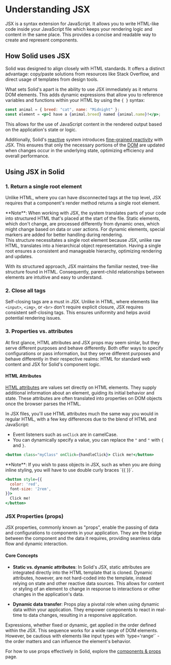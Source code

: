 
# Understanding JSX

JSX is a syntax extension for JavaScript. 
It allows you to write HTML-like code inside your JavaScript file which keeps your rendering logic and content in the same place. 
This provides a concise and readable way to create and represent components.

## How Solid uses JSX

Solid was designed to align closely with HTML standards. 
It offers a distinct advantage: copy/paste solutions from resources like Stack Overflow, and direct usage of templates from design tools.

What sets Solid's apart is the ability to use JSX immediately as it returns DOM elements. 
This adds dynamic expressions that allow you to reference variables and functions within your HTML by using the `{ }` syntax:

```jsx
const animal = { breed: "cat", name: "Midnight" };
const element = <p>I have a {animal.breed} named {animal.name}!</p>;
```

This allows for the use of JavaScript content in the rendered output based on the application's state or logic.

Additionally, Solid's [reactive](/essentials/intro-to-reactivity) system introduces [fine-grained reactivity](/advanced/understanding-fine-grained-reactivity) with JSX.
This ensures that only the necessary portions of the [DOM](https://developer.mozilla.org/en-US/docs/Web/API/Document_Object_Model/Introduction) are updated when changes occur in the underlying state, optimizing efficiency and overall performance.

## Using JSX in Solid

### 1. Return a single root element

Unlike HTML, where you can have disconnected tags at the top level, JSX requires that a component's render method returns a single root element.

<Aside type="advanced">
**Note**: When working with JSX, the system translates parts of your code into structured HTML that's placed at the start of the file.
Static elements, which don't change, are processed differently from dynamic ones, which might change based on data or user actions. 
For dynamic elements, special markers are added for better handling during rendering.
<br/>
This structure necessitates a single root element because JSX, unlike raw HTML, translates into a hierarchical object representation. 
Having a single root ensures a consistent and manageable hierarchy, optimizing rendering and updates.
</Aside>

With its structured approach, JSX maintains the familiar nested, tree-like structure found in HTML. 
Consequently, parent-child relationships between elements are intuitive and easy to understand.

### 2. Close all tags

Self-closing tags are a must in JSX. 
Unlike in HTML, where elements like `<input>`, `<img>`, or `<br>` don't require explicit closure, JSX requires consistent self-closing tags. 
This ensures uniformity and helps avoid potential rendering issues.

### 3.  Properties vs. attributes

At first glance, HTML attributes and JSX props may seem simlar, but they serve different purposes and behave differently.
Both offer ways to specify configurations or pass information, but they serve different purposes and behave differently in their respective realms: HTML for standard web content and JSX for Solid's component logic.

#### HTML Attributes

[HTML attributes](https://developer.mozilla.org/en-US/docs/Web/HTML/Attributes) are values set directly on HTML elements. 
They supply additional information about an element, guiding its initial behavior and state. 
These attributes are often translated into properties on DOM objects once the browser parses the HTML.

In JSX files, you'll use HTML attributes much the same way you would in regular HTML, with a few key differences due to the blend of HTML and JavaScript:

* Event listeners such as `onClick` are in camelCase.
* You can dynamically specify a value, you can replace the `"` and `"` with `{` and `}`.

```jsx
<button class="myClass" onClick={handleClick}> Click me!</button>
```

<Aside>
  **Note**: If you wish to pass objects in JSX, such as when you are doing inline styling, you will have to use double curly braces `{{ }}`.

  ```jsx
  <button style={{
    color: 'red',
    font-size: '2rem',
  }}>
    Click me!
  </button>
  ```
</Aside>

### JSX Properties (props)

JSX properties, commonly known as "props", enable the passing of data and configurations to components in your application.
They are the bridge between the component and the data it requires, providing seamless data flow and dynamic interaction.

#### Core Concepts

* **Static vs. dynamic attributes**: 
In Solid's JSX, static attributes are integrated directly into the HTML template that is cloned. 
Dynamic attributes, however, are not hard-coded into the template, instead relying on state and other reactive data sources. 
This allows for content or styling of an element to change in response to interactions or other changes in the application's data.

* **Dynamic data transfer**: 
Props play a pivotal role when using dynamic data within your application. 
They empower components to react in real-time to data changes, resulting in a responsive application.

<Aside>
  Expressions, whether fixed or dynamic, get applied in the order defined within the JSX. 
  This sequence works for a wide range of DOM elements.
  However, be cautious with elements like input types with `type='range'` - the order matters and can influence the element's behavior.
</Aside>

For how to use props effectively in Solid, explore the [components & props](/essentials/components-and-props) page.